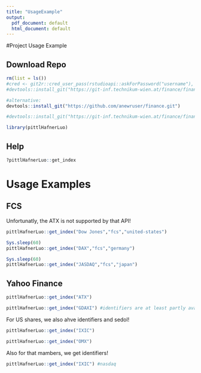```yaml
---
title: "UsageExample"
output:
  pdf_document: default
  html_document: default
---
```


#Project Usage Example

## Download Repo

```r
rm(list = ls())
#cred <- git2r::cred_user_pass(rstudioapi::askForPassword("username"), rstudioapi::askForPassword("Password"))
#devtools::install_git("https://git-inf.technikum-wien.at/finance/finance2021/pkgs/pittl_hafner_luo.git",credentials = cred)

#alternative: 
devtools::install_git("https://github.com/anewruser/finance.git")

```

```r
#devtools::install_git("https://git-inf.technikum-wien.at/finance/finance2021/pkgs/catsar.git", credentials = cred)
```


```r
library(pittlHafnerLuo)
```


## Help
```r
?pittlHafnerLuo::get_index
```


# Usage Examples

## FCS

Unfortunatly, the ATX is not supported by that API!

```r
pittlHafnerLuo::get_index("Dow Jones","fcs","united-states")
```


```r
Sys.sleep(60)
pittlHafnerLuo::get_index("DAX","fcs","germany")
```


```r
Sys.sleep(60)
pittlHafnerLuo::get_index("JASDAQ","fcs","japan")
```




## Yahoo Finance

```r
pittlHafnerLuo::get_index("ATX")
```


```r
pittlHafnerLuo::get_index("GDAXI") #identifiers are at least partly available

```

For US shares, we also ahve identifiers and sedol!

```r
pittlHafnerLuo::get_index("IXIC")

```

```r

pittlHafnerLuo::get_index("OMX")

```


Also for that mambers, we get identifiers!

```r

pittlHafnerLuo::get_index("IXIC") #nasdaq
```

